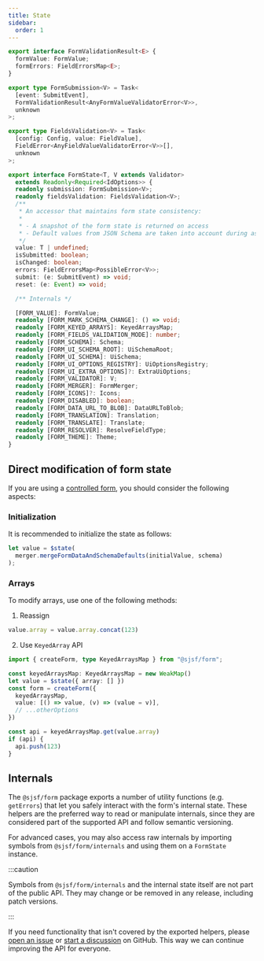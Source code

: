 ```yaml
---
title: State
sidebar:
  order: 1
---
```


```typescript
export interface FormValidationResult<E> {
  formValue: FormValue;
  formErrors: FieldErrorsMap<E>;
}

export type FormSubmission<V> = Task<
  [event: SubmitEvent],
  FormValidationResult<AnyFormValueValidatorError<V>>,
  unknown
>;

export type FieldsValidation<V> = Task<
  [config: Config, value: FieldValue],
  FieldError<AnyFieldValueValidatorError<V>>[],
  unknown
>;

export interface FormState<T, V extends Validator>
  extends Readonly<Required<IdOptions>> {
  readonly submission: FormSubmission<V>;
  readonly fieldsValidation: FieldsValidation<V>;
  /**
   * An accessor that maintains form state consistency:
   *
   * - A snapshot of the form state is returned on access
   * - Default values from JSON Schema are taken into account during assignment
   */
  value: T | undefined;
  isSubmitted: boolean;
  isChanged: boolean;
  errors: FieldErrorsMap<PossibleError<V>>;
  submit: (e: SubmitEvent) => void;
  reset: (e: Event) => void;

  /** Internals */

  [FORM_VALUE]: FormValue;
  readonly [FORM_MARK_SCHEMA_CHANGE]: () => void;
  readonly [FORM_KEYED_ARRAYS]: KeyedArraysMap;
  readonly [FORM_FIELDS_VALIDATION_MODE]: number;
  readonly [FORM_SCHEMA]: Schema;
  readonly [FORM_UI_SCHEMA_ROOT]: UiSchemaRoot;
  readonly [FORM_UI_SCHEMA]: UiSchema;
  readonly [FORM_UI_OPTIONS_REGISTRY]: UiOptionsRegistry;
  readonly [FORM_UI_EXTRA_OPTIONS]?: ExtraUiOptions;
  readonly [FORM_VALIDATOR]: V;
  readonly [FORM_MERGER]: FormMerger;
  readonly [FORM_ICONS]?: Icons;
  readonly [FORM_DISABLED]: boolean;
  readonly [FORM_DATA_URL_TO_BLOB]: DataURLToBlob;
  readonly [FORM_TRANSLATION]: Translation;
  readonly [FORM_TRANSLATE]: Translate;
  readonly [FORM_RESOLVER]: ResolveFieldType;
  readonly [FORM_THEME]: Theme;
}
```

## Direct modification of form state

If you are using a [controlled form](../../guides/quickstart/#controlled-form), 
you should consider the following aspects:

### Initialization

It is recommended to initialize the state as follows:

```ts
let value = $state(
  merger.mergeFormDataAndSchemaDefaults(initialValue, schema)
);
```

### Arrays

To modify arrays, use one of the following methods:

1. Reassign

```ts
value.array = value.array.concat(123)
```

2. Use `KeyedArray` API

```ts
import { createForm, type KeyedArraysMap } from "@sjsf/form";

const keyedArraysMap: KeyedArraysMap = new WeakMap()
let value = $state({ array: [] })
const form = createForm({
  keyedArraysMap,
  value: [() => value, (v) => (value = v)],
  // ...otherOptions
})

const api = keyedArraysMap.get(value.array)
if (api) {
  api.push(123)
}
```

## Internals

The `@sjsf/form` package exports a number of utility functions (e.g. `getErrors`)
that let you safely interact with the form's internal state.
These helpers are the preferred way to read or manipulate internals,
since they are considered part of the supported API and follow semantic versioning.

For advanced cases, you may also access raw internals
by importing symbols from `@sjsf/form/internals` and using them on a `FormState` instance.

:::caution

Symbols from `@sjsf/form/internals` and the internal state itself
are not part of the public API.
They may change or be removed in any release, including patch versions.

:::

If you need functionality that isn't covered by the exported helpers,
please [open an issue](https://github.com/x0k/svelte-jsonschema-form/issues/new/choose)
or [start a discussion](https://github.com/x0k/svelte-jsonschema-form/discussions/new/choose)
on GitHub.
This way we can continue improving the API for everyone.
